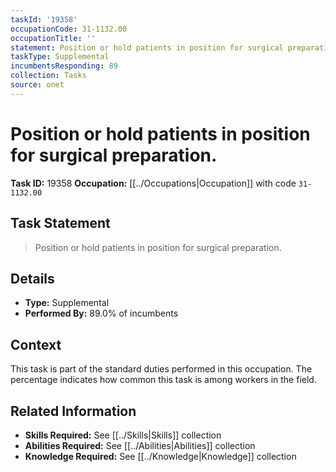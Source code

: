 ```yaml
---
taskId: '19358'
occupationCode: 31-1132.00
occupationTitle: ''
statement: Position or hold patients in position for surgical preparation.
taskType: Supplemental
incumbentsResponding: 89
collection: Tasks
source: onet
---
```

# Position or hold patients in position for surgical preparation.

**Task ID:** 19358
**Occupation:** [[../Occupations|Occupation]] with code `31-1132.00`

## Task Statement

> Position or hold patients in position for surgical preparation.

## Details

- **Type:** Supplemental
- **Performed By:** 89.0% of incumbents

## Context

This task is part of the standard duties performed in this occupation. The percentage indicates how common this task is among workers in the field.

## Related Information

- **Skills Required:** See [[../Skills|Skills]] collection
- **Abilities Required:** See [[../Abilities|Abilities]] collection
- **Knowledge Required:** See [[../Knowledge|Knowledge]] collection
